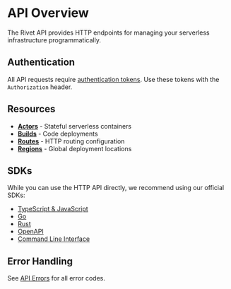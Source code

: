 # API Overview

The Rivet API provides HTTP endpoints for managing your serverless infrastructure programmatically.

## Authentication

All API requests require [authentication tokens](/docs/cloud/tokens). Use these tokens with the `Authorization` header.

## Resources

- **[Actors](/docs/actors)** - Stateful serverless containers
- **[Builds](/docs/config)** - Code deployments
- **[Routes](/docs/cloud/networking)** - HTTP routing configuration
- **[Regions](/docs/general/edge)** - Global deployment locations

## SDKs

While you can use the HTTP API directly, we recommend using our official SDKs:

- [TypeScript & JavaScript](https://www.npmjs.com/package/@rivet-gg/api)
- [Go](https://github.com/rivet-dev/rivet/tree/main/sdks/api/runtime/go)
- [Rust](https://github.com/rivet-dev/rivet/tree/main/sdks/api/runtime/rust)
- [OpenAPI](https://github.com/rivet-dev/rivet/blob/main/sdks/api/runtime/openapi/openapi.yml)
- [Command Line Interface](/docs/cloud/cli)

## Error Handling

See [API Errors](/docs/cloud/api/errors) for all error codes.

